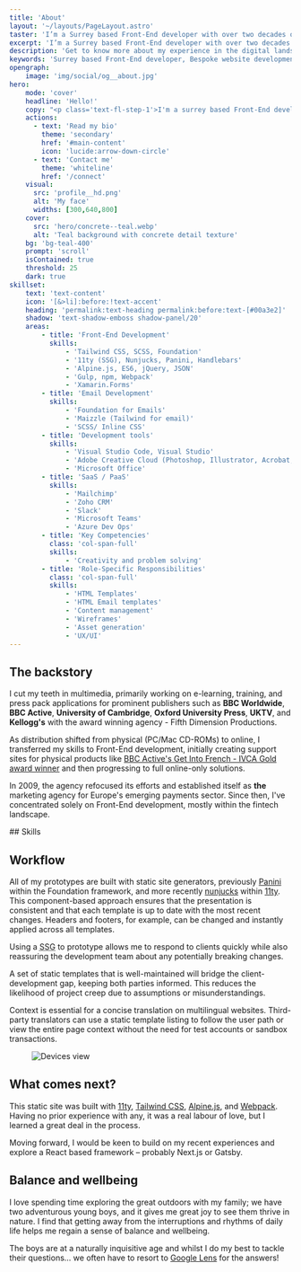 ```yaml
---
title: 'About'
layout: '~/layouts/PageLayout.astro'
taster: 'I’m a Surrey based Front-End developer with over two decades of experience in digital.'
excerpt: 'I’m a Surrey based Front-End developer with over two decades of experience in digital.'
description: 'Get to know more about my experience in the digital landscape, how I keep my skills sharp, and the methods I prefer to use to produce my best work.'
keywords: 'Surrey based Front-End developer, Bespoke website development, HTML, CSS, Creative development, The Great Outdoors, Balance and wellbeing'
opengraph:
    image: 'img/social/og__about.jpg'
hero:
    mode: 'cover'
    headline: 'Hello!'
    copy: "<p class='text-fl-step-1'>I'm a surrey based Front-End developer with over two decades of experience in digital.</p>"
    actions: 
      - text: 'Read my bio'
        theme: 'secondary'
        href: '#main-content'
        icon: 'lucide:arrow-down-circle'
      - text: 'Contact me'
        theme: 'whiteline'
        href: '/connect'
    visual: 
      src: 'profile__hd.png'
      alt: 'My face'
      widths: [300,640,800]
    cover:
      src: 'hero/concrete--teal.webp'
      alt: 'Teal background with concrete detail texture'
    bg: 'bg-teal-400'
    prompt: 'scroll'
    isContained: true
    threshold: 25
    dark: true
skillset:
    text: 'text-content'
    icon: '[&>li]:before:!text-accent'
    heading: 'permalink:text-heading permalink:before:text-[#00a3e2]'
    shadow: 'text-shadow-emboss shadow-panel/20'
    areas:
        - title: 'Front-End Development'
          skills:
              - 'Tailwind CSS, SCSS, Foundation'
              - '11ty (SSG), Nunjucks, Panini, Handlebars'
              - 'Alpine.js, ES6, jQuery, JSON'
              - 'Gulp, npm, Webpack'
              - 'Xamarin.Forms'
        - title: 'Email Development'
          skills:
              - 'Foundation for Emails'
              - 'Maizzle (Tailwind for email)'
              - 'SCSS/ Inline CSS'
        - title: 'Development tools'
          skills:
              - 'Visual Studio Code, Visual Studio'
              - 'Adobe Creative Cloud (Photoshop, Illustrator, Acrobat, Lightroom)'
              - 'Microsoft Office'
        - title: 'SaaS / PaaS'
          skills:
              - 'Mailchimp'
              - 'Zoho CRM'
              - 'Slack'
              - 'Microsoft Teams'
              - 'Azure Dev Ops'
        - title: 'Key Competencies'
          class: 'col-span-full'
          skills:
              - 'Creativity and problem solving'
        - title: 'Role-Specific Responsibilities'
          class: 'col-span-full'
          skills:
              - 'HTML Templates'
              - 'HTML Email templates'
              - 'Content management'
              - 'Wireframes'
              - 'Asset generation'
              - 'UX/UI'
---
```



## The backstory


I cut my teeth in multimedia, primarily working on e-learning, training, and press pack applications for prominent publishers such as **BBC Worldwide**, **BBC Active**, **University of Cambridge**, **Oxford University Press**, **UKTV**, and **Kellogg's** with the award winning agency - Fifth Dimension Productions.

As distribution shifted from physical (PC/Mac CD-ROMs) to online, I transferred my skills to Front-End development, initially creating support sites for physical products like [BBC Active's Get Into French - IVCA Gold award winner](https://www.cam.ac.uk/news/get-into-french-wins-gold-award) and then progressing to full online-only solutions.

In 2009, the agency refocused its efforts and established itself as **the** marketing agency for Europe's emerging payments sector. Since then, I've concentrated solely on Front-End development, mostly within the fintech landscape.

<Skills skillset={frontmatter.skillset} bg='bg-page' >
## Skills
</Skills>

## Workflow

All of my prototypes are built with static site generators, previously [Panini](https://get.foundation/sites/docs/panini.html) within the Foundation framework, and more recently [nunjucks](https://mozilla.github.io/nunjucks/) within [11ty](https://www.11ty.dev/). This component-based approach ensures that the presentation is consistent and that each template is up to date with the most recent changes. Headers and footers, for example, can be changed and instantly applied across all templates.

Using a <abbr title="Static Site Generator">SSG</abbr> to prototype allows me to respond to clients quickly while also reassuring the development team about any potentially breaking changes.

A set of static templates that is well-maintained will bridge the client-development gap, keeping both parties informed. This reduces the likelihood of project creep due to assumptions or misunderstandings.

Context is essential for a concise translation on multilingual websites. Third-party translators can use a static template listing to follow the user path or view the entire page context without the need for test accounts or sandbox transactions.

<Figure caption='Snapshot of a typical listing index. Clients, developers, and third-party agencies have access to the most recent version of any page.'>
  <Image src={listing_index} alt="Devices view" class="w-full h-auto shadow-md border border-outline hover:cursor-pointer" />
</Figure>

## What comes next? 

This static site was built with [11ty](https://www.11ty.dev/), [Tailwind CSS](https://tailwindcss.com/), [Alpine.js](https://alpinejs.dev/), and [Webpack](https://webpack.js.org/). Having no prior experience with any, it was a real labour of love, but I learned a great deal in the process.

Moving forward, I would be keen to build on my recent experiences and explore a React based framework – probably Next.js or Gatsby.

<BlockPicture src={woodland} class="my-0" alt="Woodland scene" credit="Adobe Photoshop (beta) - Generative fill" wrapper="my-fl-space-l" />

## Balance and wellbeing
I love spending time exploring the great outdoors with my family; we have two adventurous young boys, and it gives me great joy to see them thrive in nature. I find that getting away from the interruptions and rhythms of daily life helps me regain a sense of balance and wellbeing.

The boys are at a naturally inquisitive age and whilst I do my best to tackle their questions... we often have to resort to [Google Lens](https://lens.google/intl/en-GB/#cta-section) for the answers!

<BlockPicture src={google_lens} breakout={false} class="my-0 w-full" alt="Beach scene with close up of jellyfish. Detail shows iPhone with google lens app" credit="Google Lens (App visuals)" wrapper="my-fl-space-l" />



